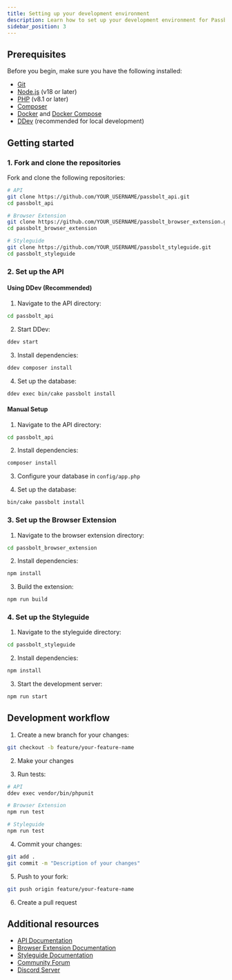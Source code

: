 ```yaml
---
title: Setting up your development environment
description: Learn how to set up your development environment for Passbolt
sidebar_position: 3
---
```


## Prerequisites

Before you begin, make sure you have the following installed:

- [Git](https://git-scm.com/)
- [Node.js](https://nodejs.org/) (v18 or later)
- [PHP](https://www.php.net/) (v8.1 or later)
- [Composer](https://getcomposer.org/)
- [Docker](https://www.docker.com/) and [Docker Compose](https://docs.docker.com/compose/)
- [DDev](https://ddev.readthedocs.io/) (recommended for local development)

## Getting started

### 1. Fork and clone the repositories

Fork and clone the following repositories:

```bash
# API
git clone https://github.com/YOUR_USERNAME/passbolt_api.git
cd passbolt_api

# Browser Extension
git clone https://github.com/YOUR_USERNAME/passbolt_browser_extension.git
cd passbolt_browser_extension

# Styleguide
git clone https://github.com/YOUR_USERNAME/passbolt_styleguide.git
cd passbolt_styleguide
```

### 2. Set up the API

#### Using DDev (Recommended)

1. Navigate to the API directory:
```bash
cd passbolt_api
```

2. Start DDev:
```bash
ddev start
```

3. Install dependencies:
```bash
ddev composer install
```

4. Set up the database:
```bash
ddev exec bin/cake passbolt install
```

#### Manual Setup

1. Navigate to the API directory:
```bash
cd passbolt_api
```

2. Install dependencies:
```bash
composer install
```

3. Configure your database in `config/app.php`

4. Set up the database:
```bash
bin/cake passbolt install
```

### 3. Set up the Browser Extension

1. Navigate to the browser extension directory:
```bash
cd passbolt_browser_extension
```

2. Install dependencies:
```bash
npm install
```

3. Build the extension:
```bash
npm run build
```

### 4. Set up the Styleguide

1. Navigate to the styleguide directory:
```bash
cd passbolt_styleguide
```

2. Install dependencies:
```bash
npm install
```

3. Start the development server:
```bash
npm run start
```

## Development workflow

1. Create a new branch for your changes:
```bash
git checkout -b feature/your-feature-name
```

2. Make your changes

3. Run tests:
```bash
# API
ddev exec vendor/bin/phpunit

# Browser Extension
npm run test

# Styleguide
npm run test
```

4. Commit your changes:
```bash
git add .
git commit -m "Description of your changes"
```

5. Push to your fork:
```bash
git push origin feature/your-feature-name
```

6. Create a pull request

## Additional resources

- [API Documentation](https://www.passbolt.com/api)
- [Browser Extension Documentation](https://github.com/passbolt/passbolt_browser_extension/blob/master/README.md)
- [Styleguide Documentation](https://github.com/passbolt/passbolt_styleguide/blob/master/README.md)
- [Community Forum](https://community.passbolt.com)
- [Discord Server](https://discord.gg/passbolt) 